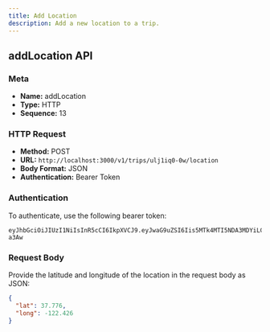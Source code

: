 ```yaml
---
title: Add Location
description: Add a new location to a trip.
---
```


## addLocation API

### Meta

- **Name:** addLocation
- **Type:** HTTP
- **Sequence:** 13

### HTTP Request

- **Method:** POST
- **URL:** `http://localhost:3000/v1/trips/ulj1iq0-0w/location`
- **Body Format:** JSON
- **Authentication:** Bearer Token

### Authentication

To authenticate, use the following bearer token:

```plaintext
eyJhbGciOiJIUzI1NiIsInR5cCI6IkpXVCJ9.eyJwaG9uZSI6Iis5MTk4MTI5NDA3MDYiLCJ1aWQiOiI1Z2VhcGdhcHhzIn0.yNyKfoOQouzSNDwp_5rJ9CAEMVJo5uqueJHNpG-a3Aw
```

### Request Body

Provide the latitude and longitude of the location in the request body as JSON:

```json
{
  "lat": 37.776,
  "long": -122.426
}
```